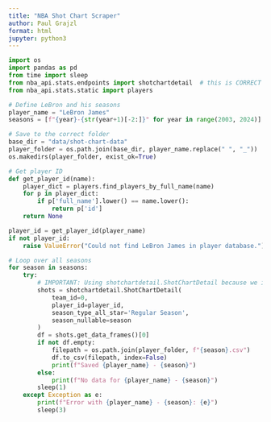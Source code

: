 ```yaml
---
title: "NBA Shot Chart Scraper"
author: Paul Grajzl
format: html
jupyter: python3
---
```


```python
import os
import pandas as pd
from time import sleep
from nba_api.stats.endpoints import shotchartdetail  # this is CORRECT here
from nba_api.stats.static import players

# Define LeBron and his seasons
player_name = "LeBron James"
seasons = [f"{year}-{str(year+1)[-2:]}" for year in range(2003, 2024)]

# Save to the correct folder
base_dir = "data/shot-chart-data"
player_folder = os.path.join(base_dir, player_name.replace(" ", "_"))
os.makedirs(player_folder, exist_ok=True)

# Get player ID
def get_player_id(name):
    player_dict = players.find_players_by_full_name(name)
    for p in player_dict:
        if p['full_name'].lower() == name.lower():
            return p['id']
    return None

player_id = get_player_id(player_name)
if not player_id:
    raise ValueError("Could not find LeBron James in player database.")

# Loop over all seasons
for season in seasons:
    try:
        # IMPORTANT: Using shotchartdetail.ShotChartDetail because we import shotchartdetail (noted above, had lots of issues with this)
        shots = shotchartdetail.ShotChartDetail(
            team_id=0,
            player_id=player_id,
            season_type_all_star='Regular Season',
            season_nullable=season
        )
        df = shots.get_data_frames()[0]
        if not df.empty:
            filepath = os.path.join(player_folder, f"{season}.csv")
            df.to_csv(filepath, index=False)
            print(f"Saved {player_name} - {season}")
        else:
            print(f"No data for {player_name} - {season}")
        sleep(1)
    except Exception as e:
        print(f"Error with {player_name} - {season}: {e}")
        sleep(3)


```


